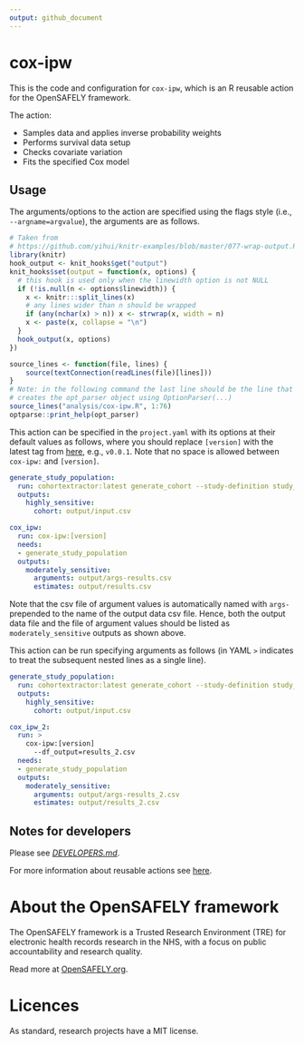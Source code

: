 ```yaml
---
output: github_document
---
```


<!-- README.md is generated from README.Rmd. 
Please edit that file and rerun in R `rmarkdown::render('README.Rmd')` -->

# cox-ipw

This is the code and configuration for `cox-ipw`, which is an R reusable action for the OpenSAFELY framework.

The action:

- Samples data and applies inverse probability weights
- Performs survival data setup
- Checks covariate variation
- Fits the specified Cox model

## Usage

The arguments/options to the action are specified using the flags style (i.e., `--argname=argvalue`), 
the arguments are as follows.

```r
# Taken from
# https://github.com/yihui/knitr-examples/blob/master/077-wrap-output.Rmd
library(knitr)
hook_output <- knit_hooks$get("output")
knit_hooks$set(output = function(x, options) {
  # this hook is used only when the linewidth option is not NULL
  if (!is.null(n <- options$linewidth)) {
    x <- knitr:::split_lines(x)
    # any lines wider than n should be wrapped
    if (any(nchar(x) > n)) x <- strwrap(x, width = n)
    x <- paste(x, collapse = "\n")
  }
  hook_output(x, options)
})
```
```r
source_lines <- function(file, lines) {
    source(textConnection(readLines(file)[lines]))
}
# Note: in the following command the last line should be the line that
# creates the opt_parser object using OptionParser(...)
source_lines("analysis/cox-ipw.R", 1:76)
optparse::print_help(opt_parser)
```

This action can be specified in the `project.yaml` with its options at their default values as follows, 
where you should replace `[version]` with the latest tag from 
[here](https://github.com/opensafely-actions/cox-ipw/tags), e.g., `v0.0.1`. 
Note that no space is allowed between `cox-ipw:` and `[version]`.

```yaml
generate_study_population:
  run: cohortextractor:latest generate_cohort --study-definition study_definition
  outputs:
    highly_sensitive:
      cohort: output/input.csv

cox_ipw:
  run: cox-ipw:[version]
  needs:
  - generate_study_population
  outputs:
    moderately_sensitive:
      arguments: output/args-results.csv
      estimates: output/results.csv
```

Note that the csv file of argument values is automatically named with `args-` prepended to the name of the output data csv file. 
Hence, both the output data file and the file of argument values should be listed as `moderately_sensitive` outputs as shown above.

This action can be run specifying arguments as follows 
(in YAML `>` indicates to treat the subsequent nested lines as a single line).

```yaml
generate_study_population:
  run: cohortextractor:latest generate_cohort --study-definition study_definition
  outputs:
    highly_sensitive:
      cohort: output/input.csv

cox_ipw_2:
  run: >
    cox-ipw:[version]
      --df_output=results_2.csv
  needs:
  - generate_study_population
  outputs:
    moderately_sensitive:
      arguments: output/args-results_2.csv
      estimates: output/results_2.csv
```

## Notes for developers

Please see [_DEVELOPERS.md_](DEVELOPERS.md).

For more information about reusable actions see [here](https://docs.opensafely.org/actions-reusable/).

# About the OpenSAFELY framework

The OpenSAFELY framework is a Trusted Research Environment (TRE) for electronic
health records research in the NHS, with a focus on public accountability and
research quality.

Read more at [OpenSAFELY.org](https://opensafely.org).

# Licences
As standard, research projects have a MIT license. 

